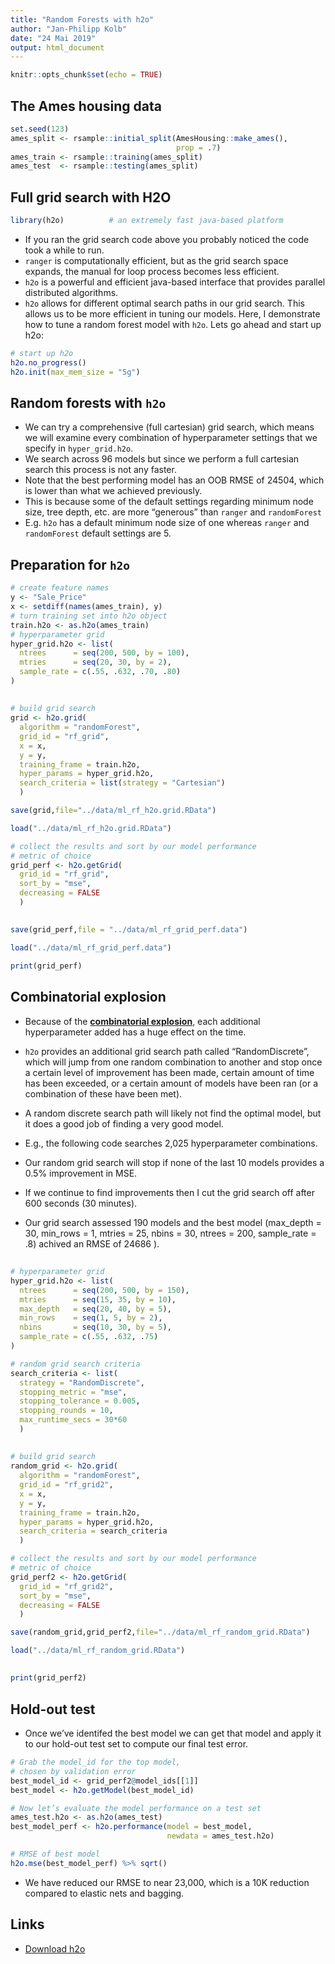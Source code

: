 ```yaml
---
title: "Random Forests with h2o"
author: "Jan-Philipp Kolb"
date: "24 Mai 2019"
output: html_document
---
```


```r
knitr::opts_chunk$set(echo = TRUE)
```

## The Ames housing data

```r
set.seed(123)
ames_split <- rsample::initial_split(AmesHousing::make_ames(), 
                                     prop = .7)
ames_train <- rsample::training(ames_split)
ames_test  <- rsample::testing(ames_split)
```



## Full grid search with H2O

```r
library(h2o)          # an extremely fast java-based platform
```


- If you ran the grid search code above you probably noticed the code took a while to run. 
- `ranger` is computationally efficient, but as the grid search space expands, the manual for loop process becomes less efficient. 
- `h2o` is a powerful and efficient java-based interface that provides parallel distributed algorithms. 
- `h2o` allows for different optimal search paths in our grid search. This allows us to be more efficient in tuning our models. Here, I demonstrate how to tune a random forest model with `h2o`. Lets go ahead and start up h2o:

<!--
(I turn off progress bars when creating reports/tutorials)
-->



```r
# start up h2o 
h2o.no_progress()
h2o.init(max_mem_size = "5g")
```

## Random forests with `h2o`

- We can try a comprehensive (full cartesian) grid search, which means we will examine every combination of hyperparameter settings that we specify in `hyper_grid.h2o`. 
- We search across 96 models but since we perform a full cartesian search this process is not any faster. 
- Note that the best performing model has an OOB RMSE of 24504, which is lower than what we achieved previously. 
- This is because some of the default settings regarding minimum node size, tree depth, etc. are more “generous” than `ranger` and `randomForest` 
- E.g. `h2o` has a default minimum node size of one whereas `ranger` and `randomForest` default settings are 5.


## Preparation for `h2o`

```r
# create feature names
y <- "Sale_Price"
x <- setdiff(names(ames_train), y)
# turn training set into h2o object
train.h2o <- as.h2o(ames_train)
# hyperparameter grid
hyper_grid.h2o <- list(
  ntrees      = seq(200, 500, by = 100),
  mtries      = seq(20, 30, by = 2),
  sample_rate = c(.55, .632, .70, .80)
)
```

##

<!--
Achtung: folgendes dauert sehr lange
-->

```r
# build grid search 
grid <- h2o.grid(
  algorithm = "randomForest",
  grid_id = "rf_grid",
  x = x, 
  y = y, 
  training_frame = train.h2o,
  hyper_params = hyper_grid.h2o,
  search_criteria = list(strategy = "Cartesian")
  )
```

```r
save(grid,file="../data/ml_rf_h2o.grid.RData")
```

```r
load("../data/ml_rf_h2o.grid.RData")
```


```r
# collect the results and sort by our model performance 
# metric of choice
grid_perf <- h2o.getGrid(
  grid_id = "rf_grid", 
  sort_by = "mse", 
  decreasing = FALSE
  )
```

##

```r
save(grid_perf,file = "../data/ml_rf_grid_perf.data")
```

```r
load("../data/ml_rf_grid_perf.data")
```


```r
print(grid_perf)
```


## Combinatorial explosion

- Because of the [**combinatorial explosion**](https://en.wikipedia.org/wiki/Combinatorial_explosion), each additional hyperparameter added has a huge effect on the time. 
- `h2o` provides an additional grid search path called “RandomDiscrete”, which will jump from one random combination to another and stop once a certain level of improvement has been made, certain amount of time has been exceeded, or a certain amount of models have been ran (or a combination of these have been met). 
- A random discrete search path will likely not find the optimal model, but it does a good job of finding a very good model.

- E.g., the following code searches 2,025 hyperparameter combinations. 
- Our random grid search will stop if none of the last 10 models provides a 0.5% improvement in MSE. 
- If we continue to find improvements then I cut the grid search off after 600 seconds (30 minutes). 
- Our grid search assessed 190 models and the best model (max_depth = 30, min_rows = 1, mtries = 25, nbins = 30, ntrees = 200, sample_rate = .8) achived an RMSE of 24686 
).

##

```r
# hyperparameter grid
hyper_grid.h2o <- list(
  ntrees      = seq(200, 500, by = 150),
  mtries      = seq(15, 35, by = 10),
  max_depth   = seq(20, 40, by = 5),
  min_rows    = seq(1, 5, by = 2),
  nbins       = seq(10, 30, by = 5),
  sample_rate = c(.55, .632, .75)
)
```

```r
# random grid search criteria
search_criteria <- list(
  strategy = "RandomDiscrete",
  stopping_metric = "mse",
  stopping_tolerance = 0.005,
  stopping_rounds = 10,
  max_runtime_secs = 30*60
  )
```


##

<!--
Folgendes dauert wieder lange
-->

```r
# build grid search 
random_grid <- h2o.grid(
  algorithm = "randomForest",
  grid_id = "rf_grid2",
  x = x, 
  y = y, 
  training_frame = train.h2o,
  hyper_params = hyper_grid.h2o,
  search_criteria = search_criteria
  )
```

```r
# collect the results and sort by our model performance 
# metric of choice
grid_perf2 <- h2o.getGrid(
  grid_id = "rf_grid2", 
  sort_by = "mse", 
  decreasing = FALSE
  )
```

```r
save(random_grid,grid_perf2,file="../data/ml_rf_random_grid.RData")
```

```r
load("../data/ml_rf_random_grid.RData")
```


## 

```r
print(grid_perf2)
```

## Hold-out test

- Once we’ve identifed the best model we can get that model and apply it to our hold-out test set to compute our final test error. 

```r
# Grab the model_id for the top model, 
# chosen by validation error
best_model_id <- grid_perf2@model_ids[[1]]
best_model <- h2o.getModel(best_model_id)
```

<!--
Folgendes funktioniert nicht - man braucht ein größeres Cluster
-->

```r
# Now let’s evaluate the model performance on a test set
ames_test.h2o <- as.h2o(ames_test)
best_model_perf <- h2o.performance(model = best_model, 
                                   newdata = ames_test.h2o)

# RMSE of best model
h2o.mse(best_model_perf) %>% sqrt()
```


- We have reduced our RMSE to near 23,000, which is a 10K reduction compared to elastic nets and bagging.


## Links

- [Download h2o](http://h2o.ai/download/)

